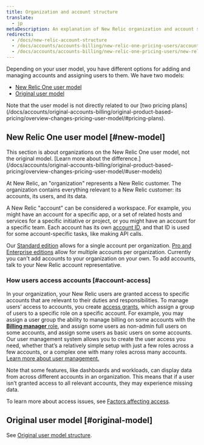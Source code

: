 ```yaml
---
title: Organization and account structure
translate:
  - jp
metaDescription: An explanation of New Relic organization and account structure.
redirects:
  - /docs/new-relic-account-structure
  - /docs/accounts/accounts-billing/new-relic-one-pricing-users/account-user-structure
  - /docs/accounts/accounts-billing/new-relic-one-pricing-users/new-relic-account-structure
---
```


Depending on your user model, you have different options for adding and managing accounts and assigning users to them. We have two models: 

* [New Relic One user model](#new-model)
* [Original user model](/docs/accounts/original-accounts-billing/original-users-roles/original-account-structure)

<Callout variant="important">
Note that the user model is not directly related to our [two pricing plans](/docs/accounts/original-accounts-billing/original-product-based-pricing/overview-changes-pricing-user-model/#pricing-plans). 
</Callout>

## New Relic One user model [#new-model]

<Callout variant="important">
This section is about organizations on the New Relic One user model, not the original model. [Learn more about the difference.](/docs/accounts/original-accounts-billing/original-product-based-pricing/overview-changes-pricing-user-model/#user-models) 
</Callout>

At New Relic, an "organization" represents a New Relic customer. The organization contains everything relevant to a New Relic customer: its accounts, its users, and its data. 

A New Relic "account" can be considered a workspace. For example, you might have an account for a specific app, or a set of related hosts and services for a specific initiative or project, or you might have an account for a specific team. Each account has its own [account ID](/docs/accounts/accounts-billing/account-setup/account-id), and that ID is used for some account-specific tasks, like making API calls.

Our [Standard edition](https://newrelic.com/pricing) allows for a single account per organization. [Pro and Enterprise editions](https://newrelic.com/pricing) allow for multiple accounts per organization. Currently you can't add accounts to your organization on your own. To add accounts, talk to your New Relic account representative. 

### How users access accounts [#account-access]

In your organization, your New Relic users are granted access to specific accounts that are relevant to their duties and responsibilities. To manage users’ access to accounts, you create [access grants](/docs/accounts/accounts-billing/new-relic-one-user-management/add-manage-users-groups-roles/#understand-concepts), which assign a group of users to a specific role on a specific account. For example, you may assign a user group the ability to manage billing on some accounts with the [**Billing manager** role](/docs/accounts/accounts-billing/new-relic-one-user-management/new-relic-one-user-model-understand-user-structure/#standard-roles), and assign some users as non-admin full users on some accounts, and assign some users as basic users on some accounts. Our user management system allows you to create the user access you need, whether that’s a relatively simple setup with just a few roles across a few accounts, or a complex one with many roles across many accounts. [Learn more about user management.](/docs/accounts/accounts-billing/new-relic-one-user-management/)

Note that some features, like dashboards and workloads, can display data from across different accounts in an organization. This means that if a user isn’t granted access to all relevant accounts, they may experience missing data. 

To learn more about access issues, see [Factors affecting access](/docs/accounts/accounts-billing/account-structure/factors-affecting-access-features-data/). 

## Original user model [#original-model]

See [Original user model structure](/docs/accounts/original-accounts-billing/original-users-roles/original-account-structure).
